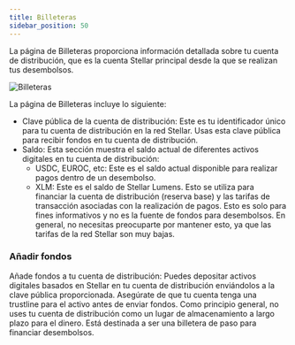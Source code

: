 ```yaml
---
title: Billeteras
sidebar_position: 50
---
```


La página de Billeteras proporciona información detallada sobre tu cuenta de distribución, que es la cuenta Stellar principal desde la que se realizan tus desembolsos.

![Billeteras](/assets/SDP/SDP23.png)

La página de Billeteras incluye lo siguiente:

- Clave pública de la cuenta de distribución: Este es tu identificador único para tu cuenta de distribución en la red Stellar. Usas esta clave pública para recibir fondos en tu cuenta de distribución.
- Saldo: Esta sección muestra el saldo actual de diferentes activos digitales en tu cuenta de distribución:
  - USDC, EUROC, etc: Este es el saldo actual disponible para realizar pagos dentro de un desembolso.
  - XLM: Este es el saldo de Stellar Lumens. Esto se utiliza para financiar la cuenta de distribución (reserva base) y las tarifas de transacción asociadas con la realización de pagos. Esto es solo para fines informativos y no es la fuente de fondos para desembolsos. En general, no necesitas preocuparte por mantener esto, ya que las tarifas de la red Stellar son muy bajas.

### Añadir fondos

Añade fondos a tu cuenta de distribución: Puedes depositar activos digitales basados en Stellar en tu cuenta de distribución enviándolos a la clave pública proporcionada. Asegúrate de que tu cuenta tenga una trustline para el activo antes de enviar fondos. Como principio general, no uses tu cuenta de distribución como un lugar de almacenamiento a largo plazo para el dinero. Está destinada a ser una billetera de paso para financiar desembolsos.
